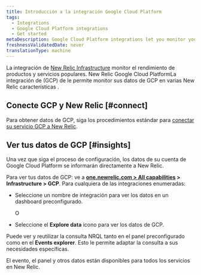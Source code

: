```yaml
---
title: Introducción a la integración Google Cloud Platform
tags:
  - Integrations
  - Google Cloud Platform integrations
  - Get started
metaDescription: Google Cloud Platform integrations let you monitor your GCP data in New Relic.
freshnessValidatedDate: never
translationType: machine
---
```


La integración de [New Relic Infrastructure](/docs/infrastructure/new-relic-infrastructure/getting-started/introduction-new-relic-infrastructure) monitor el rendimiento de productos y servicios populares. New Relic Google Cloud PlatformLa integración de (GCP) de le permite monitor sus datos de GCP en varias New Relic características .

## Conecte GCP y New Relic [#connect]

Para obtener datos de GCP, siga los procedimientos estándar para [conectar su servicio GCP a New Relic](/docs/infrastructure/gcp-integrations).

## Ver tus datos de GCP [#insights]

Una vez que siga el proceso de configuración, los datos de su cuenta de Google Cloud Platform se informarán directamente a New Relic.

Para ver tus datos de GCP: ve a <DNT>**[one.newrelic.com > All capabilities](https://one.newrelic.com/all-capabilities) > Infrastructure > GCP**</DNT>. Para cualquiera de las integraciones enumeradas:

* Seleccione un nombre de integración para ver los datos en un dashboard preconfigurado.

  O

* Seleccione el <DNT>**Explore data**</DNT> <Icon name="fe-database"/> icono para ver los datos de GCP.

Puede ver y reutilizar la consulta NRQL tanto en el panel preconfigurado <InlinePopover type="dashboards"/>como en el <DNT>**Events explorer**</DNT>. Esto le permite adaptar la consulta a sus necesidades específicas.

El evento, el panel y otros datos están disponibles para todos los servicios en New Relic.
